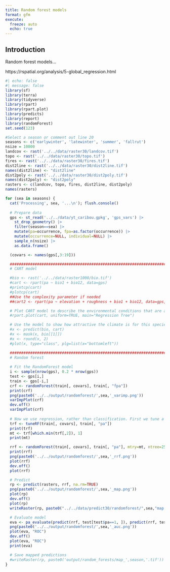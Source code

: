 ```yaml
---
title: Random forest models
format: gfm
execute:
  freeze: auto
  echo: true
---
```


## Introduction

Random forest models...

https://rspatial.org/analysis/5-global_regression.html

```r
#| echo: false
#| message: false
library(sf)
library(terra)
library(tidyverse)
library(rpart)
library(rpart.plot)
library(predicts)
library(report)
library(randomForest)
set.seed(123)
```

```r
#Select a season or comment out line 20
seasons <- c('earlywinter', 'latewinter', 'summer', 'fallrut')
nsize = 10000
landcov <- rast('../../data/raster30/landcov.tif')
topo <- rast('../../data/raster30/topo.tif')
fires <- rast('../../data/raster30/fires.tif')
dist2line <- rast('../../data/raster30/dist2line.tif')
names(dist2line) <- "dist2line"
dist2poly <- rast('../../data/raster30/dist2poly.tif')
names(dist2poly) <- "dist2poly"
rasters <- c(landcov, topo, fires, dist2line, dist2poly)
names(rasters)
```

```r
for (sea in seasons) {
  cat('Processing', sea, '...\n'); flush.console()
  
  # Prepare data
  gps <- st_read('../../data/yt_caribou.gpkg', 'gps_vars') |>
    st_drop_geometry() |>
    filter(season==sea) |>
    mutate(pa=occurrence, fpa=as.factor(occurrence)) |>
    mutate(occurrence=NULL, individual=NULL) |>
    sample_n(nsize) |>
    as.data.frame()

  (covars <- names(gps[,3:19]))

  ################################################################################
  # CART model

  #bio <- rast('../../data/raster1000/bio.tif')
  #cart <- rpart(pa ~ bio1 + bio12, data=gps)
  #printcp(cart)
  #plotcp(cart)
  ##Use the complexity parameter if needed
  ##cart2 <- rpart(pa ~ elevation + roughness + bio1 + bio12, data=gps, cp=0.02)

  # Plot CART model to describe the environmental conditions that are associated with caribou locations
  #rpart.plot(cart, uniform=TRUE, main="Regression Tree")

  # Use the model to show how attractive the climate is for this species.
  #x <- predict(bio, cart)
  #x <- mask(x, bio[[1]])
  #x <- round(x, 2)
  #plot(x, type="class", plg=list(x="bottomleft"))

  ################################################################################
  # Random forest
  
  # Fit the RandomForest model
  i <- sample(nrow(gps), 0.2 * nrow(gps))
  test <- gps[i,]
  train <- gps[-i,]
  crf <- randomForest(train[, covars], train[, "fpa"])
  print(crf)
  png(paste0('../../output/randomforest/',sea,'_varimp.png'))
  varImpPlot(crf)
  dev.off()
  varImpPlot(crf)
  
  # Now we use regression, rather than classification. First we tune a parameter.
  trf <- tuneRF(train[, covars], train[, "pa"])
  print(trf)
  mt <- trf[which.min(trf[,2]), 1]
  print(mt)

  rrf <- randomForest(train[, covars], train[, "pa"], mtry=mt, ntree=250)
  print(rrf)
  png(paste0('../../output/randomforest/',sea,'_rrf.png'))
  plot(rrf)
  dev.off()
  plot(rrf)

  # Predict
  rp <- predict(rasters, rrf, na.rm=TRUE)
  png(paste0('../../output/randomforest/',sea,'_map.png'))
  plot(rp)
  dev.off()
  plot(rp)
  writeRaster(rp, paste0("../../data/predict30/randomforest/",sea,"map.tif"), overwrite=TRUE)

  # Evaluate model
  eva <- pa_evaluate(predict(rrf, test[test$pa==1, ]), predict(rrf, test[test$pa==0, ]))
  png(paste0('../../output/randomforest/',sea,'_auc.png'))
  plot(eva, "ROC")
  dev.off()
  plot(eva, "ROC")
  print(eva)

  # Save mapped predictions
  #writeRaster(rp, paste0('output/random_forests/map_',season,'.tif'))
}
```

